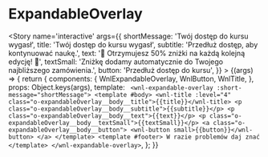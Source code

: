 
<Meta title='organisms/ExpandableOverlay' component={WnlExpandableOverlay} />

# ExpandableOverlay

<Story name='interactive'
    args={{
        shortMessage: 'Twój dostęp do kursu wygasł',
        title: 'Twój dostęp do kursu wygasł',
        subtitle: 'Przedłuż dostęp, aby kontynuować naukę.',
        text: '🎁 Otrzymujesz 50% zniżki na każdą kolejną edycję! 🎁',
        textSmall: 'Zniżkę dodamy automatycznie do Twojego najbliższego zamówienia.',
        button: 'Przedłuż dostęp do kursu',
    }}
    >
    {(args) => {
        return {
        	components: {
				WnlExpandableOverlay,
				WnlButton,
				WnlTitle,
			},
            props: Object.keys(args),
            template: `
<wnl-expandable-overlay :short-message="shortMessage">
	<template #body>
		<wnl-title :level="4" class="o-expandableOverlay__body__title">{{title}}</wnl-title>
		<p class="o-expandableOverlay__body__subtitle">{{subtitle}}</p>
		<p class="o-expandableOverlay__body__text">{{text}}</p>
		<p class="o-expandableOverlay__body__textSmall">{{textSmall}}</p>
		<a class="o-expandableOverlay__body__button">
			<wnl-button small>{{button}}</wnl-button>
		</a>
	</template>
	<template #footer>
		W razie problemów daj znać
	</template>
</wnl-expandable-overlay>`,
        };
    }}
</Story>
